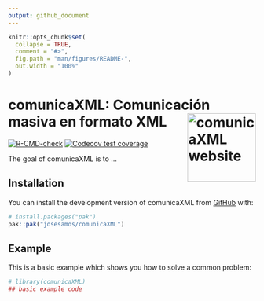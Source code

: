 ```yaml
---
output: github_document
---
```


<!-- README.md is generated from README.Rmd. Please edit that file -->

```r
knitr::opts_chunk$set(
  collapse = TRUE,
  comment = "#>",
  fig.path = "man/figures/README-",
  out.width = "100%"
)
```

# comunicaXML: Comunicación masiva en formato XML <a href="https://josesamos.github.io/comunicaXML/"><img src="man/figures/logo.png" align="right" height="139" alt="comunicaXML website" /></a>

<!-- badges: start -->
[![R-CMD-check](https://github.com/josesamos/comunicaXML/actions/workflows/R-CMD-check.yaml/badge.svg)](https://github.com/josesamos/comunicaXML/actions/workflows/R-CMD-check.yaml)
[![Codecov test coverage](https://codecov.io/gh/josesamos/comunicaXML/graph/badge.svg)](https://app.codecov.io/gh/josesamos/comunicaXML)
<!-- badges: end -->

The goal of comunicaXML is to ...

## Installation

You can install the development version of comunicaXML from [GitHub](https://github.com/) with:

``` r
# install.packages("pak")
pak::pak("josesamos/comunicaXML")
```

## Example

This is a basic example which shows you how to solve a common problem:

```r
# library(comunicaXML)
## basic example code
```

